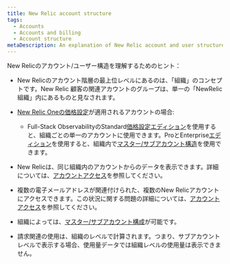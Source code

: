 ```yaml
---
title: New Relic account structure
tags:
  - Accounts
  - Accounts and billing
  - Account structure
metaDescription: An explanation of New Relic account and user structure.
---
```


New Relicのアカウント/ユーザー構造を理解するためのヒント：

* New Relicのアカウント階層の最上位レベルにあるのは、「組織」のコンセプトです。New Relic 顧客の関連アカウントのグループは、単一の「NewRelic組織」内にあるものと見なされます。

* [New Relic Oneの価格設定](/docs/accounts/accounts-billing/new-relic-one-pricing-users/pricing-billing)が適用されるアカウントの場合:

  * Full-Stack ObservabilityのStandard[価格設定エディション](https://newrelic.com/pricing)を使用すると、組織ごとの単一のアカウントに使用できます。ProとEnterprise[エディション](https://newrelic.com/pricing)を使用すると、組織内で[マスター/サブアカウント構造](/docs/accounts/install-new-relic/account-setup/manage-apps-or-users-sub-accounts)を使用できます。

* New Relicは、同じ組織内のアカウントからのデータを表示できます。詳細については、[アカウントアクセス](/docs/factors-affecting-access-features-data#account-access)を参照してください。

* 複数の電子メールアドレスが関連付けられた、複数のNew Relicアカウントにアクセスできます。この状況に関する問題の詳細については、[アカウントアクセス](/docs/factors-affecting-access-features-data#account-access)を参照してください。

* 組織によっては、[マスター/サブアカウント構成](/docs/accounts/install-new-relic/account-setup/manage-apps-or-users-sub-accounts)が可能です。

* 請求関連の使用は、組織のレベルで計算されます。つまり、サブアカウントレベルで表示する場合、使用量データでは組織レベルの使用量は表示できません。